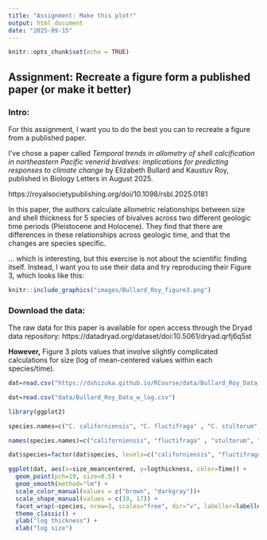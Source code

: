 ```yaml
---
title: "Assignment: Make this plot!"
output: html_document
date: "2025-09-15"
---
```


```r
knitr::opts_chunk$set(echo = TRUE)
```

## Assignment: Recreate a figure form a published paper (or make it better)

### Intro: 

For this assignment, I want you to do the best you can to recreate a figure from a published paper. 

I've chose a paper called *Temporal trends in allometry of shell calcification in northeastern Pacific venerid bivalves: implications for predicting responses to climate change* by Elizabeth Bullard and Kaustuv Roy, published in Biology Letters in August 2025. 

https://royalsocietypublishing.org/doi/10.1098/rsbl.2025.0181

In this paper, the authors calculate allometric relationships between size and shell thickness for 5 species of bivalves across two different geologic time periods (Pleistocene and Holocene). They find that there are differences in these relationships across geologic time, and that the changes are species specific. 

... which is interesting, but this exercise is not about the scientific finding itself. Instead, I want you to use their data and try reproducing their Figure 3, which looks like this:


```r
knitr::include_graphics("images/Bullard_Roy_figure3.png")
```
### Download the data:

The raw data for this paper is available for open access through the Dryad data repository: https://datadryad.org/dataset/doi:10.5061/dryad.qrfj6q5st

**However,** Figure 3 plots values that involve slightly complicated calculations for size (log of mean-centered values within each species/time). 

```r
dat=read.csv("https://dshizuka.github.io/RCourse/data/Bullard_Roy_Data_w_log.csv")
```

```r
dat=read.csv("data/Bullard_Roy_Data_w_log.csv")
```

```r
library(ggplot2)

species.names=c("C. californiensis", "C. fluctifraga" , "C. stultorum", "C. undatella", "C. staminea")

names(species.names)=c("californiensis", "fluctifraga" , "stultorum", "undatella", "staminea")

dat$species=factor(dat$species, levels=c("californiensis", "fluctifraga" , "stultorum", "undatella", "staminea"))

ggplot(dat, aes(x=size_meancentered, y=logthickness, color=Time)) +
  geom_point(pch=19, size=0.5) +
  geom_smooth(method="lm") +
  scale_color_manual(values = c("brown", "darkgray"))+
  scale_shape_manual(values = c(19, 17)) +
  facet_wrap(~species, nrow=3, scales="free", dir="v", labeller=labeller(species=species.names)) +
  theme_classic() +
  ylab("log thickness") +
  xlab("log size")
```
